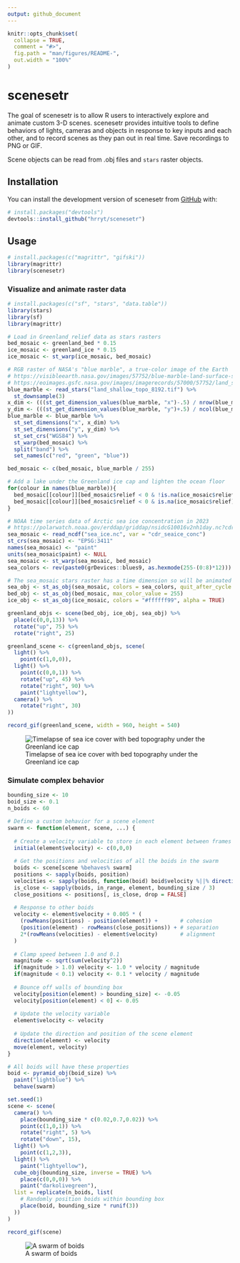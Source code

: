 ```yaml
---
output: github_document
---
```


<!-- README.md is generated from README.Rmd. Please edit that file -->

```r
knitr::opts_chunk$set(
  collapse = TRUE,
  comment = "#>",
  fig.path = "man/figures/README-",
  out.width = "100%"
)
```

# scenesetr

<!-- badges: start -->
<!-- badges: end -->

The goal of scenesetr is to allow R users to interactively explore and animate 
custom 3-D scenes. scenesetr provides intuitive tools to define behaviors of 
lights, cameras and objects in response to key inputs and each other, and to 
record scenes as they pan out in real time. Save recordings to PNG or GIF.

Scene objects can be read from .obj files and `stars` raster objects.

## Installation

You can install the development version of scenesetr from [GitHub](https://github.com/) with:

``` r
# install.packages("devtools")
devtools::install_github("hrryt/scenesetr")
```

## Usage

```r
# install.packages(c("magrittr", "gifski"))
library(magrittr)
library(scenesetr)
```

### Visualize and animate raster data

```r
# install.packages(c("sf", "stars", "data.table"))
library(stars)
library(sf)
library(magrittr)

# Load in Greenland relief data as stars rasters
bed_mosaic <- greenland_bed * 0.15
ice_mosaic <- greenland_ice * 0.15
ice_mosaic <- st_warp(ice_mosaic, bed_mosaic)

# RGB raster of NASA's "blue marble", a true-color image of the Earth
# https://visibleearth.nasa.gov/images/57752/blue-marble-land-surface-shallow-water-and-shaded-topography
# https://eoimages.gsfc.nasa.gov/images/imagerecords/57000/57752/land_shallow_topo_8192.tif
blue_marble <- read_stars("land_shallow_topo_8192.tif") %>%
  st_downsample(3)
x_dim <- (((st_get_dimension_values(blue_marble, "x")-.5) / nrow(blue_marble))-.5) * 360
y_dim <- (((st_get_dimension_values(blue_marble, "y")+.5) / ncol(blue_marble))-.5) * 180
blue_marble <- blue_marble %>%
  st_set_dimensions("x", x_dim) %>%
  st_set_dimensions("y", y_dim) %>%
  st_set_crs("WGS84") %>%
  st_warp(bed_mosaic) %>%
  split("band") %>%
  set_names(c("red", "green", "blue"))

bed_mosaic <- c(bed_mosaic, blue_marble / 255)

# Add a lake under the Greenland ice cap and lighten the ocean floor
for(colour in names(blue_marble)){
  bed_mosaic[[colour]][bed_mosaic$relief < 0 & !is.na(ice_mosaic$relief)] <- bed_mosaic[[colour]][[1,1]]
  bed_mosaic[[colour]][bed_mosaic$relief < 0 & is.na(ice_mosaic$relief)] <- 1-(0.8*(1-bed_mosaic[[colour]][[1,1]]))
}

# NOAA time series data of Arctic sea ice concentration in 2023
# https://polarwatch.noaa.gov/erddap/griddap/nsidcG10016v2nh1day.nc?cdr_seaice_conc[(2023-01-01T00:00:00Z):1:(2024-01-01T00:00:00Z)][(5837500.0):1:(-5337500)][(-383750.0):1:(3737500.0)]
sea_mosaic <- read_ncdf("sea_ice.nc", var = "cdr_seaice_conc")
st_crs(sea_mosaic) <- "EPSG:3411"
names(sea_mosaic) <- "paint"
units(sea_mosaic$paint) <- NULL
sea_mosaic <- st_warp(sea_mosaic, bed_mosaic)
sea_colors <- rev(paste0(grDevices::blues9, as.hexmode(255-(0:8)*12)))

# The sea_mosaic stars raster has a time dimension so will be animated
sea_obj <- st_as_obj(sea_mosaic, colors = sea_colors, quit_after_cycle = TRUE, alpha = TRUE)
bed_obj <- st_as_obj(bed_mosaic, max_color_value = 255)
ice_obj <- st_as_obj(ice_mosaic, colors = "#ffffff99", alpha = TRUE)

greenland_objs <- scene(bed_obj, ice_obj, sea_obj) %>%
  place(c(0,0,13)) %>%
  rotate("up", 75) %>%
  rotate("right", 25)

greenland_scene <- c(greenland_objs, scene(
  light() %>% 
    point(c(1,0,0)),
  light() %>%
    point(c(0,0,1)) %>%
    rotate("up", 45) %>%
    rotate("right", 90) %>%
    paint("lightyellow"),
  camera() %>%
    rotate("right", 30)
))

record_gif(greenland_scene, width = 960, height = 540)
```
![Timelapse of sea ice cover with bed topography under the Greenland ice cap](man/figures/README-greenland.gif)

### Simulate complex behavior

```r
bounding_size <- 10
boid_size <- 0.1
n_boids <- 60

# Define a custom behavior for a scene element
swarm <- function(element, scene, ...) {
  
  # Create a velocity variable to store in each element between frames
  initial(element$velocity) <- c(0,0,0)
  
  # Get the positions and velocities of all the boids in the swarm
  boids <- scene[scene %behaves% swarm]
  positions <- sapply(boids, position)
  velocities <- sapply(boids, function(boid) boid$velocity %||% direction(boid))
  is_close <- sapply(boids, in_range, element, bounding_size / 3)
  close_positions <- positions[, is_close, drop = FALSE]
  
  # Response to other boids
  velocity <- element$velocity + 0.005 * (
    (rowMeans(positions) - position(element)) +       # cohesion
    (position(element) - rowMeans(close_positions)) + # separation
    2*(rowMeans(velocities) - element$velocity)       # alignment
  )
  
  # Clamp speed between 1.0 and 0.1
  magnitude <- sqrt(sum(velocity^2))
  if(magnitude > 1.0) velocity <- 1.0 * velocity / magnitude
  if(magnitude < 0.1) velocity <- 0.1 * velocity / magnitude
  
  # Bounce off walls of bounding box
  velocity[position(element) > bounding_size] <- -0.05
  velocity[position(element) < 0] <- 0.05
  
  # Update the velocity variable
  element$velocity <- velocity
  
  # Update the direction and position of the scene element
  direction(element) <- velocity
  move(element, velocity)
}

# All boids will have these properties
boid <- pyramid_obj(boid_size) %>%
  paint("lightblue") %>%
  behave(swarm)

set.seed(1)
scene <- scene(
  camera() %>%
    place(bounding_size * c(0.02,0.7,0.02)) %>%
    point(c(1,0,1)) %>%
    rotate("right", 5) %>%
    rotate("down", 15),
  light() %>%
    point(c(1,2,3)),
  light() %>%
    paint("lightyellow"),
  cube_obj(bounding_size, inverse = TRUE) %>%
    place(c(0,0,0)) %>%
    paint("darkolivegreen"),
  list = replicate(n_boids, list(
    # Randomly position boids within bounding box
    place(boid, bounding_size * runif(3))
  ))
)

record_gif(scene)
```
![A swarm of boids](man/figures/README-boids.gif)